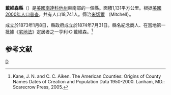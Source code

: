 {{noteTA
|T=zh-hans:戴維森县 (南达科他州);zh-hk:戴維森縣 (南達科他州);zh-tw:戴維森郡 (南達科他州);
}}

<!--[[File:Map_of_South_Dakota_highlighting_Davison_County.svg|right]]-->
{{Infobox U.S. County|
 county  = 戴維森縣|
 state = 南達科他州|
 en county  = Davison County|
 en state = South Dakota|
 seal = |
 founded year = 1874|
 seat wl = Mitchell| 
 area_total_sq_mi =437|
 area_land_sq_mi = 436|
 area_water_sq_mi =1|
 area percentage = 0.31%|
 census yr = 2000|
 pop = 18741|
 density_km2 =17|
 web = www.davisoncounty.org|
|}}
'''戴維森縣'''（{{lang-en |Davison County}}）是[[美國|美國]][[南達科他州|南達科他州]]東南部的一個縣。面積1,131平方公里。根据[[美國2000年人口普查|美國2000年人口普查]]，共有人口18,741人。縣治[[米切爾_(南達科他州)|米切爾]] （Mitchell）。

成立於1873年1月8日，縣政府成立於1874年7月31日。縣名紀念商人、在當地第一批據《[[宅地法|宅地法]]》定居者之一亨利·C·戴維森。<ref>Kane, J. N. and C. C. Aiken. The American Counties: Origins of County Names Dates of Creation and Population Data 1950-2000. Lanham, MD.: Scarecrow Press, 2005.</ref>

==参考文献==
<div class="references-small">
<references />
</div>
[[Category:南達科他州行政區劃|D]]